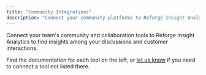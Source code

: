 ```yaml
---
title: "Community Integrations"
description: "Connect your community platforms to Reforge Insight Analytics"
---
```


Connect your team's community and collaboration tools to Reforge Insight Analytics to find insights among your discussions and customer interactions.

Find the documentation for each tool on the left, or [let us know](mailto:support@monterey.ai?subject=Integration+Request&body=Tell+us+more+about+the+integration+you+need) if you need to connect a tool not listed there.
